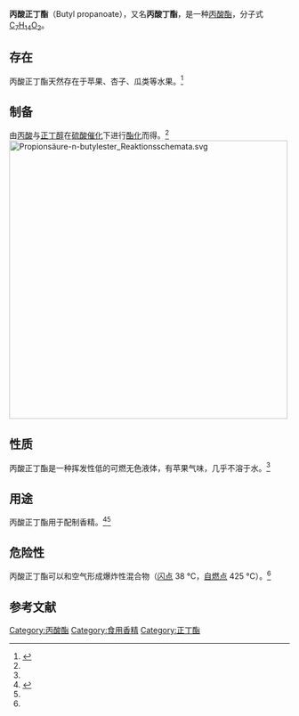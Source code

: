 {{Chembox
|  Name = 丙酸正丁酯 
|  IUPACName = Butyl propanoate 
|  OtherNames =丙酸丁酯
|  ImageFile1 = Butyl propionate.svg 
|  ImageSize1 = 200px 
| Section1 = {{Chembox Identifiers 
| CASNo_Ref = {{cascite|changed|??}}
|  CASNo = 590-01-2
|  PubChem = 154833/SID
|  EINECS = 209-669-5
|  SMILES = CCC(=O)OCCCC 
|  InChI = 1/C7H14O2/c1-3-5-6-9-7(8)4-2/h3-6H2,1-2H3 
}} 
| Section2 = {{Chembox Properties 
|C=7|H=14|O=2 
|  Appearance = 苹果气味的无色液体<ref name="GESTIS">{{GESTIS|ZVG=510102|CAS=590-01-2|Name=Butylpropionat|Abruf=2016-02-01}}</ref>
|Density=0.87 g/cm<sup>3</sup><ref name="GESTIS" />
|  MeltingPt = -90 °C<ref name="GESTIS" />
|  BoilingPt = 146 °C<ref name ="GESTIS"/> 
|  VaporPressure = 4 mbar a 20 °C <br /> 24 mbar a 50 °C<ref name ="GESTIS"/>
|Solubility=1.5 g/L<ref name="GESTIS" />
|SolubleOther=和乙醇混溶<ref name="G. W. A. Milne">{{cite book| author= G. W. A. Milne | title= Gardner's Commercially Important Chemicals: Synonyms, Trade Names, and ... | url= https://archive.org/details/gardnerscommerci00miln | publisher= John Wiley & Sons | ISBN = 047173661-9 | date= 2005 | page= [https://archive.org/details/gardnerscommerci00miln/page/n115 97] }}</ref>
}} 
| Section7 = {{Chembox Hazards 
|  RPhrases = {{R10}}
|  FlashPt = 38 ℃ <ref name ="GESTIS"/> 
|  Autoignition = 425 ℃ <ref name ="GESTIS"/> 
  }} 
}}
'''丙酸正丁酯'''（Butyl propanoate），又名'''丙酸丁酯'''，是一种[[丙酸酯|丙酸酯]]，分子式 [[C7H14O2|C<sub>7</sub>H<sub>14</sub>O<sub>2</sub>]]。

==存在==
丙酸正丁酯天然存在于苹果、杏子、瓜类等水果。<ref name="George A. Burdock">{{cite book| author= George A. Burdock | title= Encyclopedia of Food and Color Additives | publisher= CRC Press | ISBN =  | date= 1997 | page= 353f }}</ref>

== 制备 ==
由[[丙酸|丙酸]]与[[正丁醇|正丁醇]]在[[硫酸|硫酸]][[催化|催化]]下进行[[酯化|酯化]]而得。<ref name="George A. Burdock" />
[[File:Propionsäure-n-butylester_Reaktionsschemata.svg|500px]]

==性质==
丙酸正丁酯是一种挥发性低的可燃无色液体，有苹果气味，几乎不溶于水。<ref name="GESTIS" />

== 用途 ==
丙酸正丁酯用于配制香精。<ref name="Adalbert Wollrab">{{cite book| author=[[Adalbert_Wollrab|Adalbert Wollrab]] | title=Organische Chemie Eine Einführung für Lehramts- und Nebenfachstudenten | publisher=Springer-Verlag | ISBN=978-3-662-09137-1 | date=2013 | page=566 }}</ref><ref name="George A. Burdock" />

==危险性==
丙酸正丁酯可以和空气形成爆炸性混合物（[[闪点|闪点]] 38 °C，[[自燃点|自燃点]] 425 °C）。<ref name="GESTIS" />

==参考文献==
{{reflist}}

{{有機化合物小作品}}
{{羧酸酯}}

[[Category:丙酸酯|Category:丙酸酯]]
[[Category:食用香精|Category:食用香精]]
[[Category:正丁酯|Category:正丁酯]]